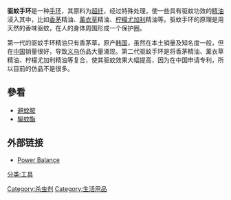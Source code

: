 {{unreferenced|time=2011-06-17T12:35:31+00:00}}
{{expand|time=2010-03-25T13:08:48+00:00}}

'''驱蚊手环'''是一种[[手环|手环]]，其原料为[[超纤|超纤]]，经过特殊处理，使一些具有驱蚊功效的[[精油|精油]]浸入其中，比如[[香茅|香茅]]精油、[[薰衣草|薰衣草]]精油、[[柠檬|柠檬]][[尤加利|尤加利]]精油等。驱蚊手环的原理是用天然的香味驱蚊，在人的身体周围形成一个保护圈。

第一代的驱蚊手环精油只有香茅草，原产[[韩国|韩国]]，虽然在本土销量及知名度一般，但在[[中国|中国]]销量很好，导致[[义乌|义乌]]仿品大量涌现。第二代驱蚊手环是将香茅精油、薰衣草精油、柠檬尤加利精油等复合，使其驱蚊效果大幅提高，因为在中国申请专利，所以目前的仿品不是很多。

== 參看 ==
* [[避蚊胺|避蚊胺]]
* [[驅蚊酯|驅蚊酯]]
[[Category:杀虫剂|Category:杀虫剂]]
[[Category:生活用品|Category:生活用品]]

==外部链接==
* [https://web.archive.org/web/20111002134456/http://www.powerbalance2.com/ Power Balance]
[[分类:工具|分类:工具]]